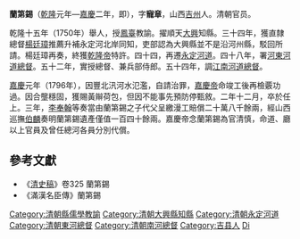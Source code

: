 '''蘭第錫'''（[[乾隆|乾隆]]元年—[[嘉慶|嘉慶]]二年，即{{bd|1736年||1797年||Lan}}），字'''寵章'''，山西[[吉州_(金朝)|吉州]]人。清朝官员。

乾隆十五年（1750年）舉人，授[[鳳臺|鳳臺]]教諭。擢順天[[大兴县_(金朝)|大興]]知縣。三十四年，獲直隸總督[[楊廷璋_(清)|楊廷璋]]推薦升補永定河北岸同知，吏部認為大興縣並不是沿河州縣，駁回所請。楊廷璋再奏，終獲[[乾隆帝|乾隆帝]]特許。四十四，再遷[[永定河道|永定河道]]。四十八年，署[[河東河道總督|河東河道總督]]。五十二年，實授總督、兼兵部侍郎。五十四年，調[[江南河道總督|江南河道總督]]。

[[嘉慶|嘉慶]]元年（1796年），因豐北汛河水氾濫，自請治罪，[[嘉慶帝|嘉慶帝]]命竣工後再檢覈功過。因合壟穩固，獲賜黃辮荷包，但因不能事先預防停甄敘。二年十二月，卒於任上。三年，[[李奉翰|李奉翰]]等奏當由蘭第錫之子代父呈繳漫工賠償二十萬八千餘兩，經山西巡撫[[伯麟|伯麟]]奏明蘭第錫遺產僅值一百四十餘兩。嘉慶帝念蘭第錫為官清慎，命道、廳以上官員及曾任總河各員分別代償。

==參考文獻==
*《[[清史稿|清史稿]]》卷325 蘭第錫
*《滿漢名臣傳》蘭第錫

{{DEFAULTSORT:Lan蘭}}
[[Category:清朝縣儒學教諭|Category:清朝縣儒學教諭]]
[[Category:清朝大興縣知縣|Category:清朝大興縣知縣]]
[[Category:清朝永定河道|Category:清朝永定河道]]
[[Category:清朝東河總督|Category:清朝東河總督]]
[[Category:清朝南河總督|Category:清朝南河總督]]
[[Category:吉县人|Category:吉县人]]
[[Category:蘭姓|Di]]